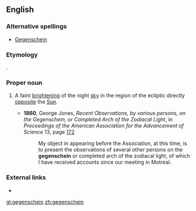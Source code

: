==English==

===Alternative spellings===
*[[Gegenschein]]

===Etymology===
{{G.}} {{term|Gegenschein||[[counter]]-[[shine]]}}.

===Proper noun===
{{en-proper noun}}

# {{astronomy}} A faint [[bright]]ening of the night [[sky]] in the region of the ecliptic directly [[opposite]] the [[Sun]].
#*'''1860''', George Jones, ''Recent Observations, by various persons, on the Gegenschein, or Completed Arch of the Zodiacal Light'', in ''Proceedings of the American Association for the Advancement of Science'' 13, page [http://books.google.com/books?id=czgLAAAAYAAJ&pg=PA172&dq=gegenschein&as_brr=3 172]
#*:My object in appearing before the Association, at this time, is to present the observations of several other persons on the '''gegenschein''' or completed arch of the zodiacal light, of which I have received accounts since our meeting in Motreal.

===External links===
*{{pedia}}

[[gl:gegenschein]]
[[zh:gegenschein]]